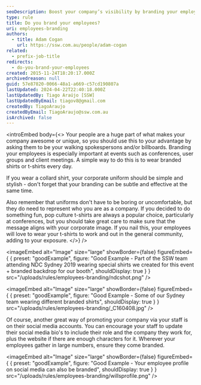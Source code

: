 ```yaml
---
seoDescription: Boost your company’s visibility by branding your employees with custom uniforms or social media bios, enhancing your corporate image
type: rule
title: Do you brand your employees?
uri: employees-branding
authors:
  - title: Adam Cogan
    url: https://ssw.com.au/people/adam-cogan
related:
  - prefix-job-title
redirects:
  - do-you-brand-your-employees
created: 2015-11-24T18:20:17.000Z
archivedreason: null
guid: 57e87820-0066-48a1-a669-c57cd190807a
lastUpdated: 2024-04-22T22:40:18.000Z
lastUpdatedBy: Tiago Araújo [SSW]
lastUpdatedByEmail: tiagov8@gmail.com
createdBy: TiagoAraujo
createdByEmail: TiagoAraujo@ssw.com.au
isArchived: false
---
```

<introEmbed
  body={<>
Your people are a huge part of what makes your company awesome or unique, so you should use this to your advantage by asking them to be your walking spokespersons and/or billboards. Branding your employees is especially important at events such as conferences, user groups and client meetings. A simple way to do this is to wear branded shirts or t-shirts every day.

If you wear a collard shirt, your corporate uniform should be simple and stylish - don't forget that your branding can be subtle and effective at the same time.

Also remember that uniforms don't have to be boring or uncomfortable, but they do need to represent who you are as a company. If you decided to do something fun, pop culture t-shirts are always a popular choice, particularly at conferences, but you should take great care to make sure that the message aligns with your corporate image. If you nail this, your employees will love to wear your t-shirts to work and out in the general community, adding to your exposure.
  </>}
/>

<imageEmbed
  alt="Image"
  size="large"
  showBorder={false}
  figureEmbed={ {
    preset: "goodExample",
    figure: "Good Example - Part of the SSW team attending NDC Sydney 2019 wearing special shirts we created for this event + branded backdrop for our booth",
    shouldDisplay: true
  } }
  src="/uploads/rules/employees-branding/ndcshot.png"
/>


<imageEmbed
  alt="Image"
  size="large"
  showBorder={false}
  figureEmbed={ {
    preset: "goodExample",
    figure: "Good Example - Some of our Sydney team wearing different branded shirts",
    shouldDisplay: true
  } }
  src="/uploads/rules/employees-branding/_C160408.jpg"
/>


Of course, another great way of promoting your company via your staff is on their social media accounts. You can encourage your staff to update their social media bio's to include their role and the company they work for, plus the website if there are enough characters for it.
Wherever your employees gather in large numbers, ensure they come branded.

<imageEmbed
  alt="Image"
  size="large"
  showBorder={false}
  figureEmbed={ {
    preset: "goodExample",
    figure: "Good Example - Your employee profile on social media can also be branded",
    shouldDisplay: true
  } }
  src="/uploads/rules/employees-branding/willsprofile.png"
/>
